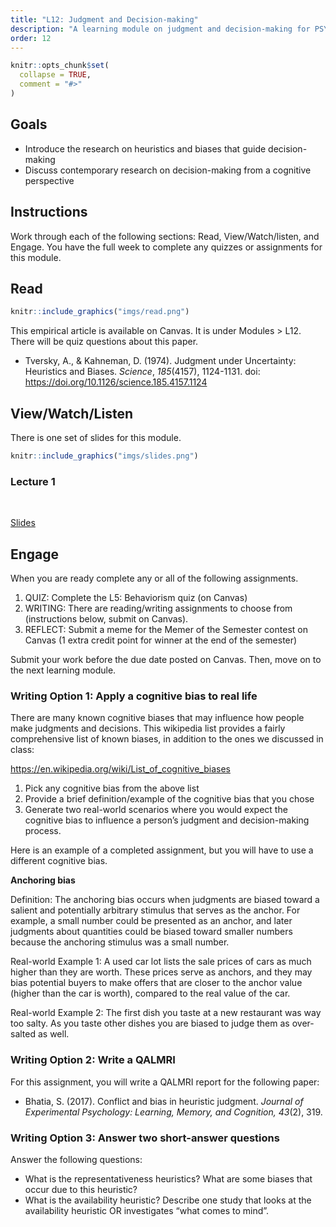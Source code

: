 ```yaml
---
title: "L12: Judgment and Decision-making"
description: "A learning module on judgment and decision-making for PSYC 2040."
order: 12
---
```


```r
knitr::opts_chunk$set(
  collapse = TRUE,
  comment = "#>"
)
```

## Goals

- Introduce the research on heuristics and biases that guide decision-making
- Discuss contemporary research on decision-making from a cognitive perspective


## Instructions 

Work through each of the following sections: Read, View/Watch/listen, and Engage. You have the full week to complete any quizzes or assignments for this module.

## Read 

:::::{.card .border .border-2 .border-info .mb-3}
:::: {.grid .g-0}
::: {.g-col-3}
:::: {.card-body}

```r
knitr::include_graphics("imgs/read.png")
```

::::
:::

::: {.g-col-9}
:::: {.card-body}

This empirical article is available on Canvas. It is under Modules > L12. There will be quiz questions about this paper.

- Tversky, A., & Kahneman, D. (1974). Judgment under Uncertainty: Heuristics and Biases. *Science*, *185*(4157), 1124-1131. doi: [https://doi.org/10.1126/science.185.4157.1124](https://doi.org/10.1126/science.185.4157.1124 ) 

::::
:::
::::
:::::


## View/Watch/Listen {.mt-5}

There is one set of slides for this module.

:::::{.card .border .border-2 .border-info .mb-3}
:::: {.grid .g-0}
::: {.g-col-3}
:::: {.card-body}

```r
knitr::include_graphics("imgs/slides.png")
```

::::
:::

::: {.g-col-9}
:::: {.card-body}
### Lecture 1
<br>

<a class="btn btn-outline-info" href="https://teaching-me.github.io/cognition/slides/L12_JDM.pdf" role="button">Slides</a>

::::
:::
::::
:::::



## Engage {.mt-5}

When you are ready complete any or all of the following assignments.

1. QUIZ: Complete the L5: Behaviorism quiz (on Canvas)
2. WRITING: There are reading/writing assignments to choose from (instructions below, submit on Canvas).
3. REFLECT: Submit a meme for the Memer of the Semester contest on Canvas (1 extra credit point for winner at the end of the semester)

Submit your work before the due date posted on Canvas. Then, move on to the next learning module.

### Writing Option 1: Apply a cognitive bias to real life 

There are many known cognitive biases that may influence how people make judgments and decisions. This wikipedia list provides a fairly comprehensive list of known biases, in addition to the ones we discussed in class:

<https://en.wikipedia.org/wiki/List_of_cognitive_biases>

1. Pick any cognitive bias from the above list
2. Provide a brief definition/example of the cognitive bias that you chose
3. Generate two real-world scenarios where you would expect the cognitive bias to influence a person's judgment and decision-making process.

Here is an example of a completed assignment, but you will have to use a different cognitive bias.

**Anchoring bias**

Definition: The anchoring bias occurs when judgments are biased toward a salient and potentially arbitrary stimulus that serves as the anchor. For example, a small number could be presented as an anchor, and later judgments about quantities could be biased toward smaller numbers because the anchoring stimulus was a small number.

Real-world Example 1: A used car lot lists the sale prices of cars as much higher than they are worth. These prices serve as anchors, and they may bias potential buyers to make offers that are closer to the anchor value (higher than the car is worth), compared to the real value of the car.

Real-world Example 2: The first dish you taste at a new restaurant was way too salty. As you taste other dishes you are biased to judge them  as over-salted as well.

### Writing Option 2: Write a QALMRI

For this assignment, you will write a QALMRI report for the following paper:

- Bhatia, S. (2017). Conflict and bias in heuristic judgment. <i>Journal of Experimental Psychology: Learning, Memory, and Cognition, 43</i>(2), 319.

### Writing Option 3: Answer two short-answer questions

Answer the following questions:

- What is the representativeness heuristics? What are some biases that occur due to this heuristic?
- What is the availability heuristic? Describe one study that looks at the availability heuristic OR investigates "what comes to mind".
